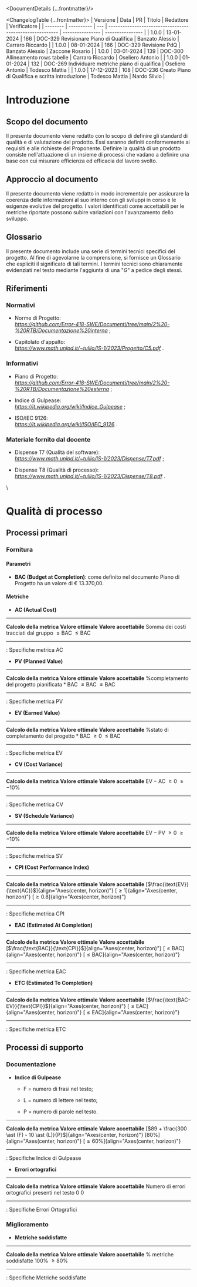 


<DocumentDetails {...frontmatter}/>

<ChangelogTable {...frontmatter}>
| Versione | Data       | PR  | Titolo                                                   | Redattore        | Verificatore     |
| -------- | ---------- | --- | -------------------------------------------------------- | ---------------- | ---------------- |
| 1.0.0    | 13-01-2024 | 166 | DOC-329 Revisionare Piano di Qualifica                   | Banzato Alessio  | Carraro Riccardo |
| 1.0.0    | 08-01-2024 | 166 | DOC-329 Revisione PdQ                                    | Banzato Alessio  | Zaccone Rosario  |
| 1.0.0    | 03-01-2024 | 139 | DOC-300 Allineamento rows tabelle                        | Carraro Riccardo | Oseliero Antonio |
| 1.0.0    | 01-01-2024 | 132 | DOC-269 Individuare metriche piano di qualifica          | Oseliero Antonio | Todesco Mattia   |
| 1.0.0    | 17-12-2023 | 108 | DOC-236 Creato Piano di Qualifica e scritta introduzione | Todesco Mattia   | Nardo Silvio     |
</ChangelogTable>

# Introduzione

## Scopo del documento

Il presente documento viene redatto con lo scopo di definire gli
standard di qualità e di valutazione del prodotto. Essi saranno definiti
conformemente ai requisiti e alle richieste del Proponente. Definire la
qualità di un prodotto consiste nell'attuazione di un insieme di
processi che vadano a definire una base con cui misurare efficienza ed
efficacia del lavoro svolto.

## Approccio al documento

Il presente documento viene redatto in modo incrementale per assicurare
la coerenza delle informazioni al suo interno con gli sviluppi in corso
e le esigenze evolutive del progetto. I valori identificati come
accettabili per le metriche riportate possono subire variazioni con
l'avanzamento dello sviluppo.

## Glossario

Il presente documento include una serie di termini tecnici specifici del
progetto. Al fine di agevolarne la comprensione, si fornisce un
Glossario che espliciti il significato di tali termini. I termini
tecnici sono chiaramente evidenziati nel testo mediante l'aggiunta di
una "*G*" a pedice degli stessi.

## Riferimenti

### Normativi

-   Norme di Progetto:\
    *<https://github.com/Error-418-SWE/Documenti/tree/main/2%20-%20RTB/Documentazione%20interna>*
    ;

-   Capitolato d'appalto:\
    *<https://www.math.unipd.it/~tullio/IS-1/2023/Progetto/C5.pdf>* .

### Informativi

-   Piano di Progetto:\
    *<https://github.com/Error-418-SWE/Documenti/tree/main/2%20-%20RTB/Documentazione%20esterna>*
    ;

-   Indice di Gulpease:\
    *<https://it.wikipedia.org/wiki/Indice_Gulpease>* ;

-   ISO/IEC 9126:\
    *<https://it.wikipedia.org/wiki/ISO/IEC_9126>* .

### Materiale fornito dal docente

-   Dispense T7 (Qualità del software):\
    *<https://www.math.unipd.it/~tullio/IS-1/2023/Dispense/T7.pdf>* ;

-   Dispense T8 (Qualità di processo):\
    *<https://www.math.unipd.it/~tullio/IS-1/2023/Dispense/T8.pdf>* .

\

# Qualità di processo

## Processi primari

### Fornitura

#### Parametri

-   **BAC (Budget at Completion)**: come definito nel documento Piano di
    Progetto ha un valore di € 13.370,00.

#### Metriche

-   **AC (Actual Cost)**

  -------------------------------------- --------------------- ------------------------
  **Calcolo della metrica**              **Valore ottimale**   **Valore accettabile**
  Somma dei costi tracciati dal gruppo   $\leq \text{BAC}$     $\leq \text{BAC}$
  -------------------------------------- --------------------- ------------------------

  : Specifiche metrica AC

-   **PV (Planned Value)**

  -------------------------------------------------------------------- --------------------- ------------------------
  **Calcolo della metrica**                                            **Valore ottimale**   **Valore accettabile**
  $\text{\% completamento del progetto pianificata} \ast \text{BAC}$   $\leq \text{BAC}$     $\leq \text{BAC}$
  -------------------------------------------------------------------- --------------------- ------------------------

  : Specifiche metrica PV

-   **EV (Earned Value)**

  ----------------------------------------------------------------- --------------------- ------------------------
  **Calcolo della metrica**                                         **Valore ottimale**   **Valore accettabile**
  $\text{\% stato di completamento del progetto} \ast \text{BAC}$   $\geq 0$              $\leq \text{BAC}$
  ----------------------------------------------------------------- --------------------- ------------------------

  : Specifiche metrica EV

-   **CV (Cost Variance)**

  --------------------------- --------------------- ------------------------
  **Calcolo della metrica**   **Valore ottimale**   **Valore accettabile**
  $\text{EV} - \text{AC}$     $\geq 0$              $\geq - 10\%$
  --------------------------- --------------------- ------------------------

  : Specifiche metrica CV

-   **SV (Schedule Variance)**

  --------------------------- --------------------- ------------------------
  **Calcolo della metrica**   **Valore ottimale**   **Valore accettabile**
  $\text{EV} - \text{PV}$     $\geq 0$              $\geq - 10\%$
  --------------------------- --------------------- ------------------------

  : Specifiche metrica SV

-   **CPI (Cost Performance Index)**

  ---------------------------------------------------------------- ------------------------------------------- ---------------------------------------------
  **Calcolo della metrica**                                        **Valore ottimale**                         **Valore accettabile**
  [$\frac{\text{EV}}{\text{AC}}$]{align="Axes(center, horizon)"}   [$\geq 1$]{align="Axes(center, horizon)"}   [$\geq 0.8$]{align="Axes(center, horizon)"}
  ---------------------------------------------------------------- ------------------------------------------- ---------------------------------------------

  : Specifiche metrica CPI

-   **EAC (Estimated At Completion)**

  ------------------------------------------------------------------ ---------------------------------------------------- ----------------------------------------------------
  **Calcolo della metrica**                                          **Valore ottimale**                                  **Valore accettabile**
  [$\frac{\text{BAC}}{\text{CPI}}$]{align="Axes(center, horizon)"}   [$\leq \text{BAC}$]{align="Axes(center, horizon)"}   [$\leq \text{BAC}$]{align="Axes(center, horizon)"}
  ------------------------------------------------------------------ ---------------------------------------------------- ----------------------------------------------------

  : Specifiche metrica EAC

-   **ETC (Estimated To Completion)**

  --------------------------------------------------------------------- ---------------------------------------------------- ----------------------------------------------------
  **Calcolo della metrica**                                             **Valore ottimale**                                  **Valore accettabile**
  [$\frac{\text{BAC-EV}}{\text{CPI}}$]{align="Axes(center, horizon)"}   [$\leq \text{EAC}$]{align="Axes(center, horizon)"}   [$\leq \text{EAC}$]{align="Axes(center, horizon)"}
  --------------------------------------------------------------------- ---------------------------------------------------- ----------------------------------------------------

  : Specifiche metrica ETC

## Processi di supporto

### Documentazione

-   **Indice di Gulpease**

    -   F = numero di frasi nel testo;

    -   L = numero di lettere nel testo;

    -   P = numero di parole nel testo.

  ------------------------------------------------------------------------------ -------------------------------------- ----------------------------------------------
  **Calcolo della metrica**                                                      **Valore ottimale**                    **Valore accettabile**
  [$89 + \frac{300 \ast (F) - 10 \ast (L)}{P}$]{align="Axes(center, horizon)"}   [80%]{align="Axes(center, horizon)"}   [$\geq 60\%$]{align="Axes(center, horizon)"}
  ------------------------------------------------------------------------------ -------------------------------------- ----------------------------------------------

  : Specifiche Indice di Gulpease

-   **Errori ortografici**

  ------------------------------------------------- --------------------- ------------------------
  **Calcolo della metrica**                         **Valore ottimale**   **Valore accettabile**
  Numero di errori ortografici presenti nel testo   0                     0
  ------------------------------------------------- --------------------- ------------------------

  : Specifiche Errori Ortografici

### Miglioramento

-   **Metriche soddisfatte**

  --------------------------- --------------------- ------------------------
  **Calcolo della metrica**   **Valore ottimale**   **Valore accettabile**
  \% metriche soddisfatte     100%                  $\geq 80\%$
  --------------------------- --------------------- ------------------------

  : Specifiche Metriche soddisfatte
